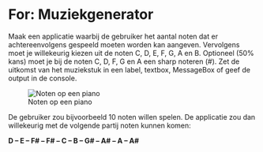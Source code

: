 # For: Muziekgenerator

Maak een applicatie waarbij de gebruiker het aantal noten dat er achtereenvolgens gespeeld moeten worden kan aangeven. Vervolgens moet je willekeurig kiezen uit de noten C, D, E, F, G, A en B. Optioneel (50% kans) moet je bij de noten C, D, F, G en A een sharp noteren (#). Zet de uitkomst van het muziekstuk in een label, textbox, MessageBox of geef de output in de console.

![Noten op een piano](figures/Muziekgenerator-noten.png)

De gebruiker zou bijvoorbeeld 10 noten willen spelen. De applicatie zou dan willekeurig met de volgende partij noten kunnen komen: 

**D – E – F# – F# – C – B – G# – A# – A – A#**



